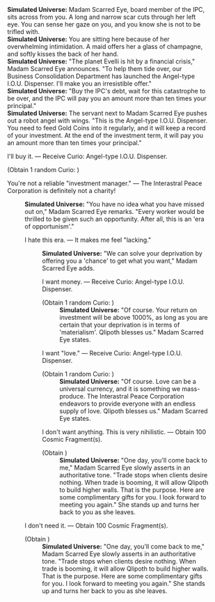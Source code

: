 {{Dialogue Start}}
:'''Simulated Universe:''' Madam Scarred Eye, board member of the IPC, sits across from you. A long and narrow scar cuts through her left eye. You can sense her gaze on you, and you know she is not to be trifled with.
:'''Simulated Universe:''' You are sitting here because of her overwhelming intimidation. A maid offers her a glass of champagne, and softly kisses the back of her hand.
:'''Simulated Universe:''' "The planet Evelli is hit by a financial crisis," Madam Scarred Eye announces. "To help them tide over, our Business Consolidation Department has launched the Angel-type I.O.U. Dispenser. I'll make you an irresistible offer."
:'''Simulated Universe:''' "Buy the IPC's debt, wait for this catastrophe to be over, and the IPC will pay you an amount more than ten times your principal."
:'''Simulated Universe:''' The servant next to Madam Scarred Eye pushes out a robot angel with wings. "This is the Angel-type I.O.U. Dispenser. You need to feed Gold Coins into it regularly, and it will keep a record of your investment. At the end of the investment term, it will pay you an amount more than ten times your principal."
:{{DIcon|Star}} I'll buy it. &mdash; Receive Curio: Angel-type I.O.U. Dispenser.
:;(Obtain 1 random Curio&colon; {{Item|Angel-type I.O.U. Dispenser|20|type=Curio}})
:{{DIcon|Star}} You're not a reliable "investment manager." &mdash; The Interastral Peace Corporation is definitely not a charity!
::'''Simulated Universe:''' "You have no idea what you have missed out on," Madam Scarred Eye remarks. "Every worker would be thrilled to be given such an opportunity. After all, this is an 'era of opportunism'."
::{{DIcon|Star}} I hate this era. &mdash; It makes me feel "lacking."
:::'''Simulated Universe:''' "We can solve your deprivation by offering you a 'chance' to get what you want," Madam Scarred Eye adds.
:::{{DIcon|Star}} I want money. &mdash; Receive Curio: Angel-type I.O.U. Dispenser.
:::;(Obtain 1 random Curio&colon; {{Item|Angel-type I.O.U. Dispenser|20|type=Curio}})
::::'''Simulated Universe:''' "Of course. Your return on investment will be above 1000%, as long as you are certain that your deprivation is in terms of 'materialism'. Qlipoth blesses us." Madam Scarred Eye states.
:::{{DIcon|Star}} I want "love." &mdash; Receive Curio: Angel-type I.O.U. Dispenser.
:::;(Obtain 1 random Curio&colon; {{Item|Angel-type I.O.U. Dispenser|20|type=Curio}})
::::'''Simulated Universe:''' "Of course. Love can be a universal currency, and it is something we mass-produce. The Interastral Peace Corporation endeavors to provide everyone with an endless supply of love. Qlipoth blesses us." Madam Scarred Eye states.
:::{{DIcon|Star}} I don't want anything. This is very nihilistic. &mdash; Obtain 100 Cosmic Fragment(s).
:::;(Obtain {{Item|Cosmic Fragment|20|x=100}})
::::'''Simulated Universe:''' "One day, you'll come back to me," Madam Scarred Eye slowly asserts in an authoritative tone. "Trade stops when clients desire nothing. When trade is booming, it will allow Qlipoth to build higher walls. That is the purpose. Here are some complimentary gifts for you. I look forward to meeting you again." She stands up and turns her back to you as she leaves.
::{{DIcon|Star}} I don't need it. &mdash; Obtain 100 Cosmic Fragment(s).
::;(Obtain {{Item|Cosmic Fragment|20|x=100}})
:::'''Simulated Universe:''' "One day, you'll come back to me," Madam Scarred Eye slowly asserts in an authoritative tone. "Trade stops when clients desire nothing. When trade is booming, it will allow Qlipoth to build higher walls. That is the purpose. Here are some complimentary gifts for you. I look forward to meeting you again." She stands up and turns her back to you as she leaves.
{{Dialogue End}}